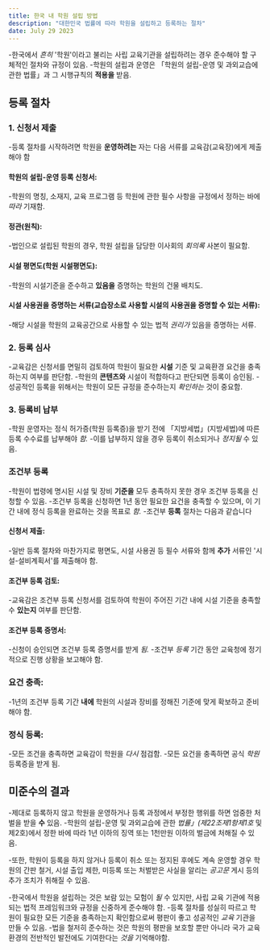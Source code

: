 ```yaml
---
title: 한국 내 학원 설립 방법
description: "대한민국 법률에 따라 학원을 설립하고 등록하는 절차"
date: July 29 2023
---
```

-한국에서 _흔히_ '학원'이라고 불리는 사립 교육기관을 설립하려는 경우 준수해야 할 구체적인 절차와 규정이 있음. 
-학원의 설립과 운영은 「학원의 설립-운영 및 과외교습에 관한 법률」과 그 시행규칙의 **적용을** 받음. 


## 등록 절차
### 1. 신청서 제출
-등록 절차를 시작하려면 학원을 **운영하려는** 자는 다음 서류를 교육감(교육장)에게 제출해야 함

#### 학원의 설립-운영 등록 신청서: 
-학원의 명칭, 소재지, 교육 프로그램 등 학원에 관한 필수 사항을 규정에서 정하는 바에 _따라_ 기재함.

#### 정관(원칙): 
-법인으로 설립된 학원의 경우, 학원 설립을 담당한 이사회의 _회의록_ 사본이 필요함.

#### 시설 평면도(학원 시설평면도): 
-학원의 시설기준을 준수하고 **있음을** 증명하는 학원의 건물 배치도.

#### 시설 사용권을 증명하는 서류(교습장소로 사용할 시설의 사용권을 증명할 수 있는 서류): 
-해당 시설을 학원의 교육공간으로 사용할 수 있는 법적 _권리가_ 있음을 증명하는 서류.

### 2. 등록 심사
-교육감은 신청서를 면밀히 검토하여 학원이 필요한 **시설** 기준 및 교육환경 요건을 충족하는지 여부를 판단함. 
-학원의 **콘텐츠와** 시설이 적합하다고 판단되면 등록이 승인됨. 
-성공적인 등록을 위해서는 학원이 모든 규정을 준수하는지 _확인하는_ 것이 중요함.

### 3. 등록비 납부
-학원 운영자는 정식 허가증(학원 등록증)을 받기 전에 「지방세법」(지방세법)에 따른 등록 수수료를 납부해야 _함._ 
-이를 납부하지 않을 경우 등록이 취소되거나 _정지될_ 수 있음.

### 조건부 등록
-학원이 법령에 명시된 시설 및 장비 **기준을** 모두 충족하지 못한 경우 조건부 등록을 신청할 수 있음. 
-조건부 등록을 신청하면 1년 동안 필요한 요건을 충족할 수 있으며, 이 기간 내에 정식 등록을 완료하는 것을 목표로 _함._ 
-조건부 **등록** 절차는 다음과 같습니다

#### 신청서 제출: 
-일반 등록 절차와 마찬가지로 평면도, 시설 사용권 등 필수 서류와 함께 **추가** 서류인 '시설-설비계획서'를 제출해야 함.

#### 조건부 등록 검토: 
-교육감은 조건부 등록 신청서를 검토하여 학원이 주어진 기간 내에 시설 기준을 충족할 수 **있는지** 여부를 판단함.

#### 조건부 등록 증명서: 
-신청이 승인되면 조건부 등록 증명서를 받게 _됨._ 
-조건부 _등록_ 기간 동안 교육청에 정기적으로 진행 상황을 보고해야 함.

### 요건 충족: 
-1년의 조건부 등록 기간 **내에** 학원의 시설과 장비를 정해진 기준에 맞게 확보하고 준비해야 함.

### 정식 등록: 
-모든 조건을 충족하면 교육감이 학원을 _다시_ 점검함. 
-모든 요건을 충족하면 공식 _학원_ 등록증을 받게 됨.

## 미준수의 결과
-제대로 등록하지 않고 학원을 운영하거나 등록 과정에서 부정한 행위를 하면 엄중한 처벌을 받을 **수** 있음. 
-학원의 설립-운영 및 과외교습에 관한 _법률」(제22조제1항제1호_ 및 제2호)에서 정한 바에 따라 1년 이하의 징역 또는 1천만원 이하의 벌금에 처해질 수 있음.

-또한, 학원이 등록을 하지 않거나 등록이 취소 또는 정지된 후에도 계속 운영할 경우 학원의 간판 철거, 시설 출입 제한, 미등록 또는 처벌받은 사실을 알리는 _공고문_ 게시 등의 추가 조치가 취해질 수 있음.



-한국에서 학원을 설립하는 것은 보람 있는 모험이 _될_ 수 있지만, 사립 교육 기관에 적용되는 법적 프레임워크와 규정을 신중하게 준수해야 함. 
-등록 절차를 성실히 따르고 학원이 필요한 모든 기준을 충족하는지 확인함으로써 평판이 좋고 성공적인 _교육_ 기관을 만들 수 있음. 
-법을 철저히 준수하는 것은 학원의 평판을 보호할 뿐만 아니라 국가 교육 환경의 전반적인 발전에도 기여한다는 _것을_ 기억해야함.